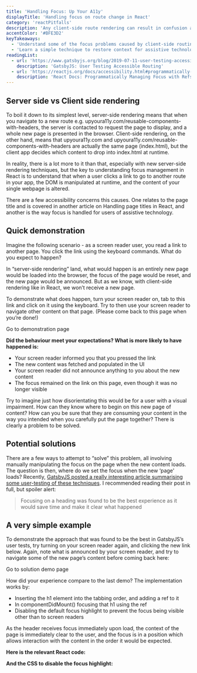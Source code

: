 ```yaml
---
title: 'Handling Focus: Up Your A11y'
displayTitle: 'Handling focus on route change in React'
category: 'reactPitfalls'
description: 'Any client-side route rendering can result in confusion and loss of context for assistive technology users. This article describes and demonstrates the problem, along with a quick solution that can easily be implemented in your apps, so you can make sure that all users can engage with your content.'
accentColor: '#BFE3D2'
keyTakeaways:
  - 'Understand some of the focus problems caused by client-side routing'
  - 'Learn a simple technique to restore context for assistive technology users'
readingList:
  - url: 'https://www.gatsbyjs.org/blog/2019-07-11-user-testing-accessible-client-routing/'
    description: 'GatsbyJS: User Testing Accessible Routing'
  - url: 'https://reactjs.org/docs/accessibility.html#programmatically-managing-focus'
    description: 'React Docs: Programmatically Managing Focus with Refs'
---
```


## Server side vs Client side rendering

To boil it down to its simplest level, server-side rendering means that when you navigate to a new route e.g. upyoura11y.com/reusable-components-with-headers, the server is contacted to request the page to display, and a whole new page is presented in the browser. Client-side rendering, on the other hand, means that upyoura11y.com and upyoura11y.com/reusable-components-with-headers are actually the same page (index.html), but the client app decides which content to drop into index.html at runtime.

In reality, there is a lot more to it than that, especially with new server-side rendering techniques, but the key to understanding focus management in React is to understand that when a user clicks a link to go to another route in your app, the DOM is manipulated at runtime, and the content of your single webpage is altered.

There are a few accessibility concerns this causes. One relates to the page title and is covered in another article on <Link to="/page-titles">Handling page titles in React</Link>, and another is the way focus is handled for users of assistive technology.

## Quick demonstration

Imagine the following scenario - as a screen reader user, you read a link to another page. You click the link using the keyboard commands. What do you expect to happen?

In “server-side rendering” land, what would happen is an entirely new page would be loaded into the browser, the focus of the page would be reset, and the new page would be announced. But as we know, with client-side rendering like in React, we won’t receive a new page.

To demonstrate what does happen, turn your screen reader on, tab to this link and click on it using the keyboard. Try to then use your screen reader to navigate other content on that page. (Please come back to this page when you’re done!)

<Link to="/handling-focus/page-focus-demo">Go to demonstration page</Link>

**Did the behaviour meet your expectations? What is more likely to have happened is:**

- Your screen reader informed you that you pressed the link
- The new content was fetched and populated in the UI
- Your screen reader did not announce anything to you about the new content
- The focus remained on the link on this page, even though it was no longer visible

Try to imagine just how disorientating this would be for a user with a visual impairment. How can they know where to begin on this new page of content? How can you be sure that they are consuming your content in the way you intended when you carefully put the page together? There is clearly a problem to be solved.

## Potential solutions

There are a few ways to attempt to “solve” this problem, all involving manually manipulating the focus on the page when the new content loads. The question is then, where do we set the focus when the new ‘page' loads? Recently, [GatsbyJS posted a really interesting article summarising some user-testing of these techniques](https://www.gatsbyjs.org/blog/2019-07-11-user-testing-accessible-client-routing/). I recommended reading their post in full, but spoiler alert:

> Focusing on a heading was found to be the best experience as it would save time and make it clear what happened

## A very simple example

To demonstrate the approach that was found to be the best in GatsbyJS’s user tests, try turning on your screen reader again, and clicking the new link below. Again, note what is announced by your screen reader, and try to navigate some of the new page’s content before coming back here:

<Link to="/handling-focus-solution">Go to solution demo page</Link>

How did your experience compare to the last demo? The implementation works by:

- Inserting the h1 element into the tabbing order, and adding a ref to it
- In componentDidMount() focusing that h1 using the ref
- Disabling the default focus highlight to prevent the focus being visible other than to screen readers

As the header receives focus immediately upon load, the context of the page is immediately clear to the user, and the focus is in a position which allows interaction with the content in the order it would be expected.

**Here is the relevant React code:**

<Gist url="https://gist.github.com/aitchiss/c3832fd53916636c488c446445443a8c" />

**And the CSS to disable the focus highlight:**

<Gist url="https://gist.github.com/aitchiss/c8e7fc8980b7d8db5b4c7a1e384e6c2a" />
